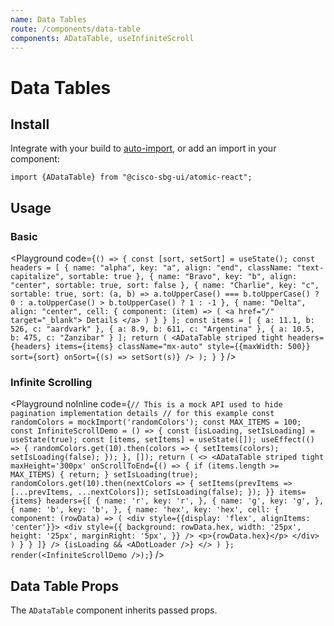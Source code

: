 ```yaml
---
name: Data Tables
route: /components/data-table
components: ADataTable, useInfiniteScroll
---
```


# Data Tables

## Install

Integrate with your build to [auto-import](/#integrating), or add an import in your component:

```
import {ADataTable} from "@cisco-sbg-ui/atomic-react";
```

## Usage

### Basic

<Playground
  code={`() => {
  const [sort, setSort] = useState();
  const headers = [
    {
      name: "alpha",
      key: "a",
      align: "end",
      className: "text-capitalize",
      sortable: true
    },
    {
      name: "Bravo",
      key: "b",
      align: "center",
      sortable: true,
      sort: false
    },
    {
      name: "Charlie",
      key: "c",
      sortable: true,
      sort: (a, b) =>
        a.toUpperCase() === b.toUpperCase()
          ? 0
          : a.toUpperCase() > b.toUpperCase()
          ? 1
          : -1
    },
    {
      name: "Delta",
      align: "center",
      cell: {
        component: (item) => (
          <a href="/" target="_blank">
            Details
          </a>
        )
      }
    }
  ];
  const items = [
    {
      a: 11.1,
      b: 526,
      c: "aardvark"
    },
    {
      a: 8.9,
      b: 611,
      c: "Argentina"
    },
    {
      a: 10.5,
      b: 475,
      c: "Zanzibar"
    }
  ];
  return (
    <ADataTable
      striped
      tight
      headers={headers}
      items={items}
      className="mx-auto"
      style={{maxWidth: 500}}
      sort={sort}
      onSort={(s) => setSort(s)}
    />
  );
}
`}
/>

### Infinite Scrolling

<Playground
  noInline
  code={`
  // This is a mock API used to hide pagination implementation details
  // for this example
  const randomColors = mockImport('randomColors');
  const MAX_ITEMS = 100;
  const InfiniteScrollDemo = () => {
    const [isLoading, setIsLoading] = useState(true);
    const [items, setItems] = useState([]);
    useEffect(() => {
      randomColors.get(10).then(colors => {
        setItems(colors);
        setIsLoading(false);
      });
    }, []);
    return (
      <>
        <ADataTable
          striped
          tight
          maxHeight='300px'
          onScrollToEnd={() => {
            if (items.length >= MAX_ITEMS) {
              return;
            }
            setIsLoading(true);
            randomColors.get(10).then(nextColors => {
              setItems(prevItems => [...prevItems, ...nextColors]);
              setIsLoading(false);
            });
          }}
          items={items}
          headers={[
            { name: 'r', key: 'r', },
            { name: 'g', key: 'g', },
            { name: 'b', key: 'b', },
            {
              name: 'hex',
              key: 'hex',
              cell: {
                component: (rowData) => (
                  <div style={{display: 'flex', alignItems: 'center'}}>
                    <div style={{
                      background: rowData.hex,
                      width: '25px',
                      height: '25px',
                      marginRight: '5px',
                      }} />
                    <p>{rowData.hex}</p>
                  </div>
                )
              }
            }
          ]}
        />
        {isLoading && <ADotLoader />}
      </>
    )
  };
  render(<InfiniteScrollDemo />);
`}
/>

## Data Table Props

The `ADataTable` component inherits passed props.

<Props of="ADataTable" />
